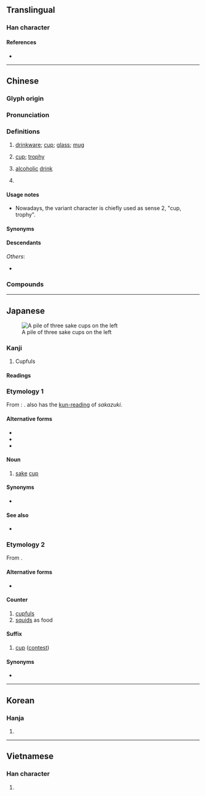 {{also|盃}}
{{character info}}
==Translingual==
{{stroke order|strokes=8}}

===Han character===
{{Han char|rn=75|rad=木|as=04|sn=8|four=41990|canj=DMF|ids=⿰木不}}

====References====
* {{Han ref|kx=0513.090|dkj=14497|dj=0899.060|hdz=21166.020|uh=676F|ud=26479|bh=AA4D|bd=43597}}

----

==Chinese==
{{zh-forms|alt=桮,盃*}}

===Glyph origin===
{{Han etym}}

===Pronunciation===
{{zh-pron
|m=bēi
|ma=y
|c=bui1
|c-t=boi1
|h=pfs=pî;gd=bi1
|md=buŏi
|mn=poe
|mn-t=buê1
|w=1pe
|mc=y
|oc=y
|cat=n,cl
}}

===Definitions===
{{zh-hanzi}}

# [[drinkware]]; [[cup]]; [[glass]]; [[mug]] {{zh-mw|c:隻}}
#: {{zh-x|杯子{zi}|drinkware; cup; glass}}
# [[cup]]; [[trophy]]
#: {{zh-x|世界杯|world cup}}
# [[alcoholic]] [[drink]]
#: {{zh-x|貪杯|to drink alcohol excessively}}
# {{zh-classifier|[[cup]]s/[[glass]]es of drinks}}
#: {{zh-x|一 杯 茶|a cup of tea}}
#: {{zh-x|還 想 喝 一 杯 嗎？|Would you like another '''drink'''?}}
#: {{zh-x|一 大 杯 水|a huge '''glass''' of water|C}}

====Usage notes====
* Nowadays, the variant character {{l|zh|盃}} is chiefly used as sense 2, "cup, trophy".

====Synonyms====
{{zh-dial|杯子}}

====Descendants====
{{CJKV||はい}}
''Others'':
* {{desc|bor=1|za|boi}}

===Compounds===
{{zh-der|交杯盞|喝交杯|分杯羹|勸杯|傳杯弄盞|交杯酒|傳杯換盞|同羅杯|分我杯羹|弄盞傳杯|弓影浮杯|弓影杯蛇|分一杯羹|停杯|三杯雞|傳杯送盞|套杯|夜光杯|上馬杯|下馬杯|交杯|保暖杯|乾杯|九龍杯|把杯|掛杯架|杯棬|杯蛇鬼車|杯弓蛇影|杯水粒粟|杯茗|杯圈|杯觥交錯|杯珓|海漂杯|杯墊|杯盤狼藉|杯中物|歇馬杯|捧杯|杯筊|殘杯冷炙|碰杯|杯水之謝|杯葛運動|杯鍋|杯子|珓杯|戀酒貪杯|甕盡杯乾|獎杯|杯臺|燒杯|杯盤狼籍|杯水車薪|杯中之物|杯湯|杯渡|杯酒戈矛|杯行|杯麵|杯酌|杯葛|杯箸|杯盤舞|杯杓|銀杯羽化|筊杯|象箸玉杯|電熱杯|臺維斯杯|門杯|餘杯冷炙|量杯|覆杯|貪杯|鸚鵡杯|馬克杯|胞芽杯|聖杯|銜杯|銀杯|酒杯|茶杯|巡杯|螺杯|耳杯|門面杯||跋杯:buăk-bŭi}}

{{zh-cat|Beginning}}

----

==Japanese==
{{wikipedia|lang=ja|盃}}
[[Image:Otoso.jpg|thumb|A pile of three sake cups on the left]]

===Kanji===
{{ja-kanji|grade=c|rs=木04}}

# Cupfuls

====Readings====
{{ja-readings
|goon=へ
|kanon=はい <!--, ぱい-->
|kun=さかずき-<さかづき-
}}

===Etymology 1===
From {{ja-l|酒坏|}}: {{ja-compound|酒|さか|坏|つき|t1=sake|t2=shallow bowl}}. {{ja-l|坏}} also has the [[訓読み#Japanese|kun-reading]] of ''sakazuki''.
{{ja-kanjitab|さかずき|yomi=kun}}

====Alternative forms====
* {{ja-l|盃}}
* {{ja-l|巵}}
* {{ja-l|盞}}

====Noun====
{{ja-noun|さかずき|hhira=さかづき}}

# [[sake]] [[cup]]

====Synonyms====
* {{ja-r|カップ}}

====See also====
* {{ja-r|お猪%口|おちょ%こ}}

===Etymology 2===
From {{etyl|ltc|ja|sort=はい}} {{ltc-l|杯}}.

====Alternative forms====
* {{ja-l|盃}}

====Counter====
{{ja-pos|はい|counter}}

# [[cupful]]s
# [[squid]]s as food

====Suffix====
{{ja-pos|はい|suffix}}

# {{lb|ja|games|sort=はい}} [[cup]] ([[contest]])

====Synonyms====
* {{ja-r|カップ}}

----

==Korean==

===Hanja===
{{ko-hanja|hangeul=[[배]]|eumhun=|mr=pae|y=pay}}

# {{rfdef|ko|sort=木04}}

----

==Vietnamese==

===Han character===
{{vi-hantu|[[bôi]]|rs=木04}}

# {{rfdef|vi|sort=木04}}